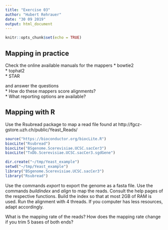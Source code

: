 ```yaml
---
title: "Exercise 03"
author: "Hubert Rehrauer"
date: "30 09 2019"
output: html_document
---
```


```r
knitr::opts_chunk$set(echo = TRUE)
```


## Mapping in practice

Check the online available manuals for the mappers
* bowtie2  
* tophat2  
* STAR  

and answer the questions  
* How do these mappers score alignments?  
* What reporting options are available?  


## Mapping with R

Use the Rsubread package to map a read file found at http://fgcz-gstore.uzh.ch/public/Yeast_Reads/


```r
source("https://bioconductor.org/biocLite.R")
biocLite("Rsubread")
biocLite("BSgenome.Scerevisiae.UCSC.sacCer3")
biocLite("TxDb.Scerevisiae.UCSC.sacCer3.sgdGene")
```



```r
dir.create("~/tmp/Yeast_example")
setwd("~/tmp/Yeast_example")
library("BSgenome.Scerevisiae.UCSC.sacCer3")
library("Rsubread")
```

Use the commands *export* to export the genome as a fasta file. Use the commands *buildindex* and *align* to map the reads. Consult the help pages of the respective functions. Build the index so that at most 2GB of RAM is used. Run the alignment with 4 threads. If you computer has less resources, adapt accordingly.

What is the mapping rate of the reads? How does the mapping rate change if you trim 5 bases of both ends?



